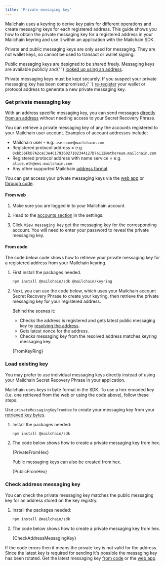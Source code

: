 ```yaml
---
title: 'Private messaging key'
---
```



Mailchain uses a keyring to derive key pairs for different operations and create messaging keys for each registered address. This guide shows you how to obtain the private messaging key for a registered address in your Mailchain keyring and use it within an application with the Mailchain SDK.

<Admonition type="info">
	<p>
		Private and public messaging keys are only used for messaging. They are not wallet keys, so cannot be used to
		transact or wallet signing.
	</p>
</Admonition>

<Admonition type="info">
	<p>
		Public messaging keys are designed to be shared freely. Messaging keys are available publicly and{' '}
		<a href="../resolve-address">looked up using an address</a>.
	</p>
</Admonition>

<Admonition type="warning">
	<p>
		Private messaging keys must be kept securely. If you suspect your private messaging key has been compromised,{' '}
		<a href="../../../user/guides/getting-started/register-a-wallet/">re-register</a> your wallet or protocol
		address to generate a new private messaging key.
	</p>
</Admonition>

### Get private messaging key

With an address specific messaging key, you can send messages [directly from an address](../send-from-address) without needing access to your Secret Recovery Phrase.

You can retrieve a private messaging key of any the accounts registered to your Mailchain user account. Examples of account addresses include:

-   Mailchain user - e.g. `username@mailchain.com`
-   Registered protocol address = e.g. `0xbb56FbD7A2caC3e4C17936027102344127b7a112@ethereum.mailchain.com`
-   Registered protocol address with name service = e.g. `alice.eth@ens.mailchain.com`
-   Any other supported Mailchain [address format](/developer/address-formatting.md)

You can get access your private messaging keys via the [web app](#from-web) or [through code](#from-code).

#### From web

1. Make sure you are logged in to your Mailchain account.

1. Head to the [accounts section](https://app.mailchain.com/settings/accounts) in the settings.

1. Click `View messaging key` get the messaging key for the corresponding account. You will need to enter your password to reveal the private messaging key.

#### From code

The code below code shows how to retrieve your private messaging key for a registered address from your Mailchain keyring.

1. First install the packages needed.

    ```bash npm2yarn
    npm install @mailchain/sdk @mailchain/keyring
    ```

1. Next, you can use the code below, which uses your Mailchain account Secret Recovery Phrase to create your keyring, then retrieve the private messaging key for your registered address.

    Behind the scenes it:

    - Checks the address is registered and gets latest public messaging key by [resolving the address](../resolve-address).
    - Gets latest nonce for the address.
    - Checks messaging key from the resolved address matches keyring messaging key.

    <CodeBlock language="ts">{FromKeyRing}</CodeBlock>

### Load existing key

You may prefer to use individual messaging keys directly instead of using your Mailchain Secret Recovery Phrase in your application.

Mailchain uses keys in byte format in the SDK. To use a hex encoded key (i.e. one retrieved from the web or using the code above), follow these steps.

Use `privateMessagingKeyFromHex` to create your messaging key from your [retrieved key bytes](#get-private-messaging-key).

1. Install the packages needed:

    ```bash npm2yarn
    npm install @mailchain/sdk
    ```

2. The code below shows how to create a private messaging key from hex.

    <CodeBlock language="ts">{PrivateFromHex}</CodeBlock>

    Public messaging keys can also be created from hex.

    <CodeBlock language="ts">{PublicFromHex}</CodeBlock>

### Check address messaging key

You can check the private messaging key matches the public messaging key for an address stored on the key registry.

1. Install the packages needed:

    ```bash npm2yarn
    npm install @mailchain/sdk
    ```

2. The code below shows how to create a private messaging key from hex.

    <CodeBlock language="ts">{CheckAddressMessagingKey}</CodeBlock>

If the code errors then it means the private key is not valid for the address. Since the latest key is required for sending it's possible the messaging key has been rotated. Get the latest messaging key [from code](#from-code) or the [web app](#from-web).
